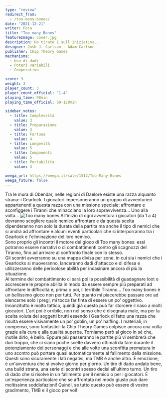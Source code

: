 ```yaml
---
type: "review"
redirect_from:
  - /too-many-bones/
date: "2021-12-21"
writer: Fora
title: "Too many Bones"
featureImage: cover.jpg
description: Ho tirato 1 sull'iniziativa...
designer: Josh J. Carlson - Adam Carlson
publisher: Chip Theory Games
mechanisms:
  - Uso di dadi
  - Poteri variabili
  - Cooperativo

score: 9
weight: 3
player_count: 3
player_count_official: "1-4"
playing_time: 90min
playing_time_official: 60-120min

sidebar_votes:
  - title: Complessità
    value: 3
  - title: Preparazione
    value: 3
  - title: Fortuna
    value: 4
  - title: Longevità
    value: 5
  - title: Componenti
    value: 5
  - title: Portabilità
    value: 3

weega_url: https://weega.it/sale/1512/Too-Many-Bones
weega_future: false
---
```


<Setting>
  Tra le mura di Obendar, nelle regioni di Daelore esiste una razza alquanto
  strana: i Gearlock. I giocatori impersoneranno un gruppo di avventurieri
  appartenenti a questa razza con una missione speciale: affrontare e
  sconfiggere i Tiranni che minacciano la loro sopravvivenza… Uno alla volta...
</Setting>

<img src="./game1.jpg" alt="Too many bones" />

<Rules>
  All'inizio di ogni avventura i giocatori (da 1 a 4) dovranno scegliere quale
  nemico affrontare e da questa scelta dipenderanno non solo la durata della
  partita ma anche il tipo di nemici che si andrà ad affrontare e alcuni eventi
  particolari che si interporranno tra i Gearlock e l'eliminazione del loro
  nemico. <br />
  Sono proprio gli incontri il motore del gioco di Too many bones: essi potranno
  essere narrativi o di combattimenti contro gli scagnozzi del Tiranno, fino ad arrivare
  al confronto finale con lo stesso. <br />
  Gli scontri avverranno su una mappa divisa per zone, in cui sia i nemici che i
  Gearlocks si muoveranno, lanceranno dadi d'attacco e di difesa e utilizzeranno
  delle pericolose abilità per incasinare ancora di più la situazione. <br />
  Al termine del combattimento ci sarà poi la possibilità di guadagnare loot o accrescere
  le proprie abilità in modo da essere sempre più preparati ad affrontare le difficoltà
  e, prima o poi, il terribile Tiranno...
</Rules>

<Feedback>
  Too many bones è un bellissimo gioco non per tutti. Per quanto mi piacerebbe
  passare ore ad elencarne solo i pregi, mi tocca far finta di essere un po'
  oggettivo. Innanzitutto è molto tattico, quindi già questo può far storcere il
  naso a molti giocatori. L'art poi è orribile, non nel senso che è disegnata
  male, ma per la scelta voluta dei soggetti brutti essendo i Gearlock di fatto
  una razza che risulta essere visivamente un po' goblin, un po' halfling. I
  materiali, in compenso, sono fantastici: la Chip Theory Games colpisce ancora
  una volta grazie alla cura e alla qualità superba. Torniamo però al gioco in
  sé che, inutile dirlo, è bello. Eppure più passeranno le partite più vi
  sembrerà che duri troppo, che ci siano poche scelte davvero ottimali da fare
  durante il potenziamento dei personaggi e che alle volte una sconfitta
  prematura in uno scontro può portare quasi automaticamente al fallimento della
  missione. Questi sono sicuramente i lati negativi, ma TMB è anche altro. È
  emozione, è un'avventura che si evolve giorno per giorno. Un tiro di dado
  andato bene, una build strana, una serie di scontri spesso decisi all'ultimo
  turno. Un tiro di dado che si risolve in un fallimento per il nemico o per i
  giocatori. É un'esperienza particolare che se affrontata nel modo giusto può
  dare moltissime soddisfazioni! Quindi, se tutto questo può essere di vostro
  gradimento, TMB è il gioco per voi!
</Feedback>

<Instagram id="CXvkb8GgNqF" />

